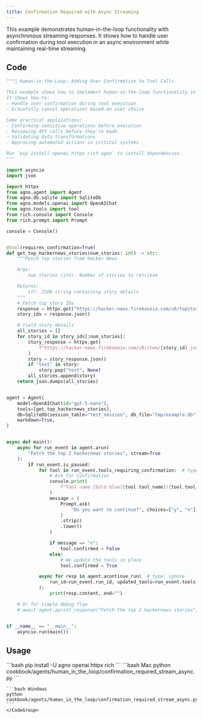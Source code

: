 ```yaml
---
title: Confirmation Required with Async Streaming
---
```


This example demonstrates human-in-the-loop functionality with asynchronous streaming responses. It shows how to handle user confirmation during tool execution in an async environment while maintaining real-time streaming.

## Code

```python cookbook/agents/human_in_the_loop/confirmation_required_stream_async.py
"""🤝 Human-in-the-Loop: Adding User Confirmation to Tool Calls

This example shows how to implement human-in-the-loop functionality in your Agno tools.
It shows how to:
- Handle user confirmation during tool execution
- Gracefully cancel operations based on user choice

Some practical applications:
- Confirming sensitive operations before execution
- Reviewing API calls before they're made
- Validating data transformations
- Approving automated actions in critical systems

Run `pip install openai httpx rich agno` to install dependencies.
"""

import asyncio
import json

import httpx
from agno.agent import Agent
from agno.db.sqlite import SqliteDb
from agno.models.openai import OpenAIChat
from agno.tools import tool
from rich.console import Console
from rich.prompt import Prompt

console = Console()


@tool(requires_confirmation=True)
def get_top_hackernews_stories(num_stories: int) -> str:
    """Fetch top stories from Hacker News.

    Args:
        num_stories (int): Number of stories to retrieve

    Returns:
        str: JSON string containing story details
    """
    # Fetch top story IDs
    response = httpx.get("https://hacker-news.firebaseio.com/v0/topstories.json")
    story_ids = response.json()

    # Yield story details
    all_stories = []
    for story_id in story_ids[:num_stories]:
        story_response = httpx.get(
            f"https://hacker-news.firebaseio.com/v0/item/{story_id}.json"
        )
        story = story_response.json()
        if "text" in story:
            story.pop("text", None)
        all_stories.append(story)
    return json.dumps(all_stories)


agent = Agent(
    model=OpenAIChat(id="gpt-5-nano"),
    tools=[get_top_hackernews_stories],
    db=SqliteDb(session_table="test_session", db_file="tmp/example.db"),
    markdown=True,
)


async def main():
    async for run_event in agent.arun(
        "Fetch the top 2 hackernews stories", stream=True
    ):
        if run_event.is_paused:
            for tool in run_event.tools_requiring_confirmation:  # type: ignore
                # Ask for confirmation
                console.print(
                    f"Tool name [bold blue]{tool.tool_name}({tool.tool_args})[/] requires confirmation."
                )
                message = (
                    Prompt.ask(
                        "Do you want to continue?", choices=["y", "n"], default="y"
                    )
                    .strip()
                    .lower()
                )

                if message == "n":
                    tool.confirmed = False
                else:
                    # We update the tools in place
                    tool.confirmed = True

            async for resp in agent.acontinue_run(  # type: ignore
                run_id=run_event.run_id, updated_tools=run_event.tools, stream=True
            ):
                print(resp.content, end="")

    # Or for simple debug flow
    # await agent.aprint_response("Fetch the top 2 hackernews stories", stream=True)


if __name__ == "__main__":
    asyncio.run(main())
```

## Usage

<Steps>
  <Snippet file="create-venv-step.mdx" />

  <Step title="Install libraries">
    ```bash
    pip install -U agno openai httpx rich
    ```
  </Step>

  <Step title="Run Agent">
    <CodeGroup>
    ```bash Mac
    python cookbook/agents/human_in_the_loop/confirmation_required_stream_async.py
    ```
    
    ```bash Windows  
    python cookbook/agents/human_in_the_loop/confirmation_required_stream_async.py
    ```
    </CodeGroup>
  </Step>
</Steps>